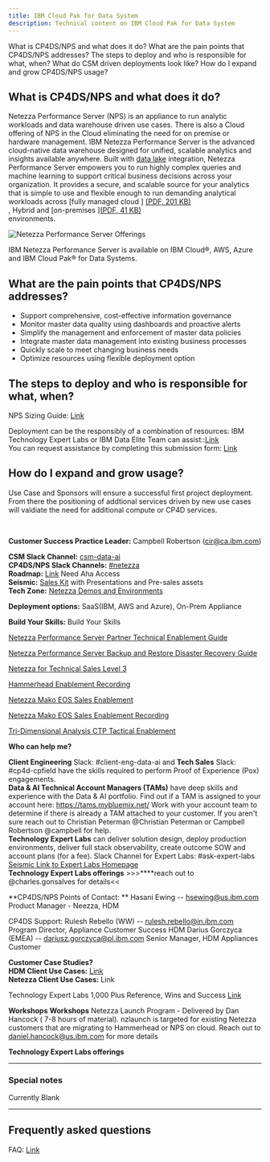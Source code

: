 ```yaml
---
title: IBM Cloud Pak for Data System
description: Technical content on IBM Cloud Pak for Data System
---
```


<AnchorLinks small>
<AnchorLink>What is CP4DS/NPS and what does it do?</AnchorLink>
<AnchorLink>What are the pain points that CP4DS/NPS addresses?</AnchorLink>
<AnchorLink>The steps to deploy and who is responsible for what, when?</AnchorLink>
<AnchorLink>What do CSM driven deployments look like?</AnchorLink>
<AnchorLink>How do I expand and grow CP4DS/NPS usage?</AnchorLink>
</AnchorLinks>

<Row>
<Column colMd={7} colLg={7} noGutterMdLeft>

## What is CP4DS/NPS and what does it do?
Netezza Performance Server (NPS) is an appliance to run analytic workloads and data warehouse driven use cases.  There is also a Cloud offering of NPS in the Cloud eliminating the need for on premise or hardware management.
IBM Netezza Performance Server is the advanced cloud-native data warehouse designed for unified, scalable analytics and insights available anywhere. Built with [data lake](https://www.ibm.com/data-lake) integration, Netezza Performance Server empowers you to run highly complex queries and machine learning to support critical business decisions across your organization. It provides a secure, and scalable source for your analytics that is simple to use and flexible enough to run demanding analytical workloads across [fully managed cloud ] <a href='https://www.ibm.com/downloads/cas/LGGVLJ27' target='_blank' rel='noreferrer noopener'>(PDF, 201 KB)</a><br/>, Hybrid and [on-premises ]<a href='https://www.ibm.com/downloads/cas/DRM7DAG7' target='_blank' rel='noreferrer noopener'>(PDF, 41 KB)</a><br/> environments.

![Netezza Performance Server Offerings](../images/nps.png)


IBM Netezza Performance Server is available on IBM Cloud®, AWS, Azure and IBM Cloud Pak® for Data Systems.

## What are the pain points that CP4DS/NPS addresses?

- Support comprehensive, cost-effective information governance
- Monitor master data quality using dashboards and proactive alerts
- Simplify the management and enforcement of master data policies
- Integrate master data management into existing business processes
- Quickly scale to meet changing business needs
- Optimize resources using flexible deployment option

## The steps to deploy and who is responsible for what, when?

NPS Sizing Guide: [Link](https://ibm.seismic.com/Link/Content/DChR8TqDq3HG6GTBcdTgmMGdgjMV)<br/>

Deployment can be the responsibly of a combination of resources: IBM Technology Expert Labs or IBM Data Elite Team can assist::<a href='https://ibm.seismic.com/Link/Content/DCQH8dfJ923MRGfC68CPT9RpBCFV' target='_blank' rel='noreferrer noopener'>Link</a><br/>
You can request assistance by completing this submission form: <a href='https://ibm.biz/grow-my-deal' target='_blank' rel='noreferrer noopener'>Link</a><br/>

## How do I expand and grow usage?
Use Case and Sponsors will ensure a successful first project deployment.  From there the positioning of addtional services driven by new use cases will valdiate the need for additional compute or CP4D services.

</Column>

<Column colMd={5} colLg={5} noGutterMdLeft>

<br/>

<Aside>

**Customer Success Practice Leader:** Campbell Robertson (cir@ca.ibm.com)<br/>


**CSM Slack Channel:** <a href='https://ibm-analytics.slack.com/archives/C01L3NASBUJ' target='_blank' rel='noreferrer noopener'>csm-data-ai</a><br/>
**CP4DS/NPS Slack Channels:**
[#netezza](https://ibm-analytics.slack.com/archives/CDG775K6X)<br/>
**Roadmap:**  [Link](https://bigblue.aha.io/products/CP4DS/feature_cards) Need Aha Access<br/>
**Seismic:** [Sales Kit](https://ibm.seismic.com/Link/Content/DC3FqhbFPPcCV87XqWD8hgR7JffP) with Presentations and Pre-sales assets<br/>
**Tech Zone:**  [Netezza Demos and Environments](https://techzone.ibm.com/search?searchbox=%22netezza%22&StatusFilter=ActiveVisibilityFilter=%5B%22IBMers%22%5D&BrandsFilter=%5B%22Data+and+AI%22%5D&LanguageFilter=%5B%22English%22%5D)<br/>

**Deployment options:** SaaS(IBM, AWS and Azure), On-Prem Appliance



</Aside>

<Aside>


**Build Your Skills:**
Build Your Skills

[Netezza Performance Server Partner Technical Enablement Guide](https://ibm.seismic.com/app#/doccenter/861ea1fd-99e0-44d7-9135-85412e5c28d1/doc/%252Fdd3359e5f7-a856-a91b-7688-41024b2ac637%252FdfNTY4NmVhOWItY2RkNS04ZWY3LTZkNzItZTQwZjczMWUyMjk1%252CPT0%253D%252CQXV0b21hdGlvbg%253D%253D%252FdfOthers%252FdfOTRiYmU4NTQtNWY4NC03Y2QyLWZjYWUtOGIxYmFmZjkyZThk%252CPT0%253D%252CU2FsZXMga2l0%252Flf46241cf4-32bd-4d69-a4c5-9fcc2fc50eef//?mode=view&parentPath=sessionStorage)

[Netezza Performance Server Backup and Restore Disaster Recovery Guide](https://ibm.seismic.com/app#/doccenter/f6bc8873-d580-4ee8-a903-c4e0d3a7eee9/doc/%252Fdd0ab3871f-9594-50fd-73b1-7f6c58815c13%252Fdd4d2d23ab-1147-1d0f-f305-1f89def2f716%252Fdd38246a3c-e520-6d56-7a8c-377c9015d158%252Fdf70641cf0-7d2d-4703-a2a4-dc96e6326ea2%252Flfb607bd9e-a759-445b-a590-3fa1155dd896//?mode=view&parentPath=sessionStorage)

[Netezza for Technical Sales Level 3](https://yourlearning.ibm.com/activity/PLAN-8651E36DC476)

[Hammerhead Enablement Recording](https://ibm.seismic.com/Link/Content/DC7PMG9CdQG6G87F2cVmbQG9V62P)

[Netezza Mako EOS Sales Enablement](https://ibm.seismic.com/app#/doccenter/f6bc8873-d580-4ee8-a903-c4e0d3a7eee9/doc/%252Fdd0ab3871f-9594-50fd-73b1-7f6c58815c13%252Fdd4d2d23ab-1147-1d0f-f305-1f89def2f716%252Fdd38246a3c-e520-6d56-7a8c-377c9015d158%252Fdf70641cf0-7d2d-4703-a2a4-dc96e6326ea2%252Flfd3dff23f-a574-4231-9397-fe1cc2d4e2d6//?mode=view&parentPath=sessionStorage)

[Netezza Mako EOS Sales Enablement Recording](https://ibm.seismic.com/app#/doccenter/f6bc8873-d580-4ee8-a903-c4e0d3a7eee9/doc/%252Fdd0ab3871f-9594-50fd-73b1-7f6c58815c13%252Fdd4d2d23ab-1147-1d0f-f305-1f89def2f716%252Fdd38246a3c-e520-6d56-7a8c-377c9015d158%252Fdf70641cf0-7d2d-4703-a2a4-dc96e6326ea2%252Flf1f4db9a8-b7ea-4653-bd04-40a1916979d7//?mode=view&parentPath=sessionStorage)

[Tri-Dimensional Analysis CTP Tactical Enablement](https://ibm.seismic.com/app#/doccenter/f6bc8873-d580-4ee8-a903-c4e0d3a7eee9/doc/%252Fdd0ab3871f-9594-50fd-73b1-7f6c58815c13%252Fdd4d2d23ab-1147-1d0f-f305-1f89def2f716%252Fdd38246a3c-e520-6d56-7a8c-377c9015d158%252Fdf70641cf0-7d2d-4703-a2a4-dc96e6326ea2%252Flf493500a8-f785-4be5-b7e9-23e42b10c362//?mode=view&parentPath=sessionStorage)

</Aside>

<Aside>

**Who can help me?**

**Client Engineering** Slack: #client-eng-data-ai and **Tech Sales** Slack: #cp4d-cpfield have the skills required to perform Proof of Experience (Pox) engagements.<br/>
**Data & AI Technical Account Managers (TAMs)** have deep skills and experience with the Data & AI portfolio.  Find out if a TAM is assigned to your account here: https://tams.mybluemix.net/
Work with your account team to determine if there is already a TAM attached to your customer. If you aren't sure reach out to Christian Peterman @Christian Peterman or Campbell Robertson @campbell for help.<br/>
**Technology Expert Labs** can deliver solution design, deploy production environments, deliver full stack observability, create outcome SOW and account plans (for a fee).  Slack Channel for Expert Labs: #ask-expert-labs <a href='https://ibm.biz/BdPZX6' target='_blank' rel='noreferrer noopener'>Seismic Link to Expert Labs Homepage</a><br/>
**Technology Expert Labs offerings** >>>****reach out to @charles.gonsalves for details<<

**CP4DS/NPS Points of Contact: **
 Hasani Ewing -- hsewing@us.ibm.com Product Manager - Neezza, HDM

CP4DS Support:
Rulesh Rebello (WW) -- rulesh.rebello@in.ibm.com Program Director, Appliance Customer Success HDM
Darius Gorczyca (EMEA) -- dariusz.gorczyca@pl.ibm.com Senior Manager, HDM Appliances Customer

</Aside>

<Aside>

**Customer Case Studies?**<br/>
**HDM Client Use Cases:** [Link](https://ibm.seismic.com/Link/Content/DCC6H7BDm8J3qGhQ6bP6fpp8cTPG)<br/>
**Netezza Client Use Cases:** Link

Technology Expert Labs 1,000 Plus Reference, Wins and Success [Link](https://ibm.seismic.com/Link/Content/DCXf8MfRC66PH87Qd8G4P8DfXqJd)
</Aside>

<Aside>

**Workshops**
**Workshops** Netezza Launch Program - Delivered by Dan Hancock ( 7-8 hours of material). nzlaunch is targeted for existing Netezza customers that are migrating to Hammerhead or NPS on cloud. Reach out to daniel.hancock@us.ibm.com for more details


</Aside>


<Aside>

**Technology Expert Labs offerings**



</Aside>

</Column>

</Row>

<Row>

<Column>

_____________________________


### Special notes
Currently Blank

_____________________________

## Frequently asked questions
FAQ: [Link](https://ibm.seismic.com/Link/Content/DCBGB9f3PhWb7G2VVMhQpPbddPM8)

</Column>
</Row>
